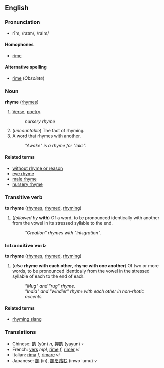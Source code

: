 ==English==
===Pronunciation===
*rīm, /raɪm/, /raIm/
====Homophones====
*[[rime]]

====Alternative spelling====
*[[rime]] (''Obsolete'')

===Noun===
'''rhyme''' ([[rhymes]])

#[[Verse]], [[poetry]]. <!--is this correct?-->
#:''nursery rhyme''
#(''uncountable'') The fact of rhyming. <!--is this correct?-->
#A word that rhymes with another.
#:''"Awake" is a rhyme for "lake".''

====Related terms====
*[[without rhyme or reason]]
*[[eye rhyme]]
*[[male rhyme]]
*[[nursery rhyme]]

===Transitive verb===
'''to rhyme''' ([[rhymes]], [[rhymed]], [[rhyming]])

#(''followed by'' '''with''') Of a word, to be pronounced identically with another from the vowel in its stressed syllable to the end.
#:''"Creation" rhymes with "integration".''

===Intransitive verb===<!-- actually these are examples of "reciprocal verb"s -->
'''to rhyme''' ([[rhymes]], [[rhymed]], [[rhyming]])

#(''also'' '''rhyme with each other''', '''rhyme with one another''') Of two or more words, to be pronounced identically from the vowel in the stressed syllable of each to the end of each.
#:''"Mug" and "rug" rhyme.''
#:''"India" and "windier" rhyme with each other in non-rhotic accents.''

====Related terms====
*[[rhyming slang]]

===Translations===
*Chinese: [[韵]] (yùn) ''n'', [[押韵]] (yayun) ''v''
*French: [[vers]] ''mpl'', [[rime]] ''f'', [[rimer]] ''vi''
*Italian: [[rima]] ''f'', [[rimare]] ''vi''
*Japanese: [[韻]] (in), [[韻を踏む]] (inwo fumu) ''v''